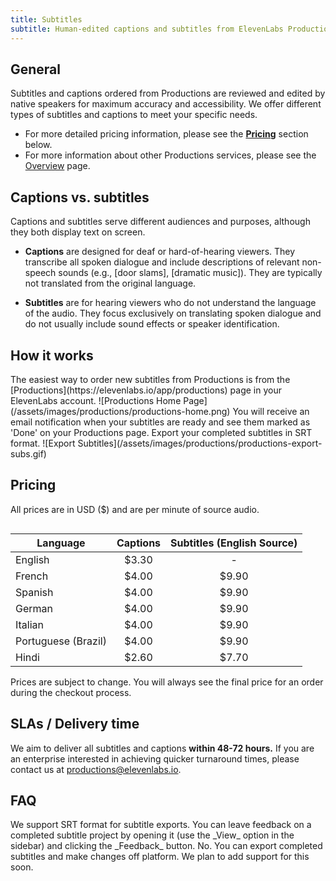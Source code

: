 ```yaml
---
title: Subtitles
subtitle: Human-edited captions and subtitles from ElevenLabs Productions
---
```


## General

Subtitles and captions ordered from Productions are reviewed and edited by native speakers for maximum accuracy and accessibility. We offer different types of subtitles and captions to meet your specific needs.

- For more detailed pricing information, please see the [**Pricing**](#pricing) section below.
- For more information about other Productions services, please see the [Overview](/docs/services/productions/overview) page.

## Captions vs. subtitles

Captions and subtitles serve different audiences and purposes, although they both display text on screen.

- **Captions** are designed for deaf or hard-of-hearing viewers. They transcribe all spoken dialogue and include descriptions of relevant non-speech sounds (e.g., [door slams], [dramatic music]). They are typically not translated from the original language.

- **Subtitles** are for hearing viewers who do not understand the language of the audio. They focus exclusively on translating spoken dialogue and do not usually include sound effects or speaker identification.

## How it works

<Steps>
  <Step title="Order subtitles and captions">
    The easiest way to order new subtitles from Productions is from the
    [Productions](https://elevenlabs.io/app/productions) page in your ElevenLabs account.
    <Frame background="subtle">
      ![Productions Home Page](/assets/images/productions/productions-home.png)
    </Frame>
  </Step>

  <Step title="Export subtitles and captions">
    You will receive an email notification when your subtitles are ready and see them marked as
    'Done' on your Productions page. Export your completed subtitles in SRT format.
    <Frame background="subtle">
      ![Export Subtitles](/assets/images/productions/productions-export-subs.gif)
    </Frame>
  </Step>
</Steps>

## Pricing

All prices are in USD ($) and are per minute of source audio.

<div style="display: flex; justify-content: center;">

| **Language**        | **Captions** | **Subtitles (English Source)** |
| ------------------- | :----------: | :----------------------------: |
| English             |    $3.30     |               -                |
| French              |    $4.00     |             $9.90              |
| Spanish             |    $4.00     |             $9.90              |
| German              |    $4.00     |             $9.90              |
| Italian             |    $4.00     |             $9.90              |
| Portuguese (Brazil) |    $4.00     |             $9.90              |
| Hindi               |    $2.60     |             $7.70              |

</div>

<Warning>
  Prices are subject to change. You will always see the final price for an order during the checkout
  process.
</Warning>

## SLAs / Delivery time

We aim to deliver all subtitles and captions **within 48-72 hours.** If you are an enterprise interested in achieving quicker turnaround times, please contact us at productions@elevenlabs.io.

## FAQ

<AccordionGroup>
  <Accordion title="What file formats do you support for subtitles?">
    We support SRT format for subtitle exports.
  </Accordion>

  <Accordion title="What if I'm not happy with the result?">
    You can leave feedback on a completed subtitle project by opening it (use the _View_ option in the sidebar) and clicking the _Feedback_ button.
  </Accordion>
  <Accordion title="Can I make changes once I receive the final version?">
    No. You can export completed subtitles and make changes off platform. We plan to add support for this soon.
  </Accordion>
</AccordionGroup>
